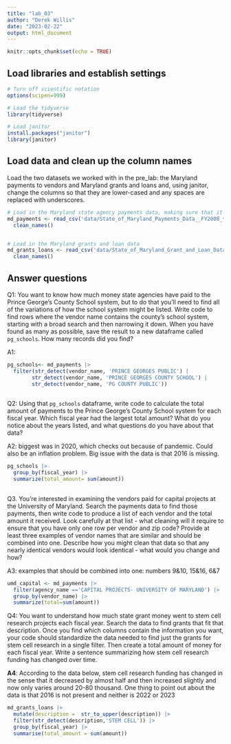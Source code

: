 ```yaml
---
title: "lab_03"
author: "Derek Willis"
date: "2023-02-22"
output: html_document
---
```


```r
knitr::opts_chunk$set(echo = TRUE)
```

## Load libraries and establish settings

```r
# Turn off scientific notation
options(scipen=999)

# Load the tidyverse
library(tidyverse)

# Load janitor
install.packages("janitor")
library(janitor)
```

## Load data and clean up the column names

Load the two datasets we worked with in the pre_lab: the Maryland payments to vendors and Maryland grants and loans and, using janitor, change the columns so that they are lower-cased and any spaces are replaced with underscores.

```r
# Load in the Maryland state agency payments data, making sure that it correctly sets the datatypes using all of the rows
md_payments <- read_csv('data/State_of_Maryland_Payments_Data__FY2008_to_FY2024.csv') |>
  clean_names()


# Load in the Maryland grants and loan data
md_grants_loans <- read_csv('data/State_of_Maryland_Grant_and_Loan_Data__FY2009_to_FY2022.csv') |>
  clean_names()
```

## Answer questions

Q1: You want to know how much money state agencies have paid to the Prince George's County School system, but to do that you'll need to find all of the variations of how the school system might be listed. Write code to find rows where the vendor name contains the county's school system, starting with a broad search and then narrowing it down. When you have found as many as possible, save the result to a new dataframe called `pg_schools`. How many records did you find?

A1:

```r
pg_schools<- md_payments |> 
  filter(str_detect(vendor_name, 'PRINCE GEORGES PUBLIC') |
        str_detect(vendor_name, 'PRINCE GEORGES COUNTY SCHOOL') |
        str_detect(vendor_name, 'PG COUNTY PUBLIC'))
           
```

Q2: Using that `pg_schools` dataframe, write code to calculate the total amount of payments to the Prince George's County School system for each fiscal year. Which fiscal year had the largest total amount? What do you notice about the years listed, and what questions do you have about that data?

A2: biggest was in 2020, which checks out because of pandemic. Could also be an inflation problem. Big issue with the data is that 2016 is missing.

```r
pg_schools |>
  group_by(fiscal_year) |>
  summarize(total_amount= sum(amount))
  

```

Q3. You're interested in examining the vendors paid for capital projects at the University of Maryland. Search the payments data to find those payments, then write code to produce a list of each vendor and the total amount it received. Look carefully at that list - what cleaning will it require to ensure that you have only one row per vendor and zip code? Provide at least three examples of vendor names that are similar and should be combined into one. Describe how you might clean that data so that any nearly identical vendors would look identical - what would you change and how?

A3: examples that should be combined into one: numbers 9&10, 15&16, 6&7

```r
umd_capital <- md_payments |>
  filter(agency_name =='CAPITAL PROJECTS- UNIVERSITY OF MARYLAND') |>
  group_by(vendor_name) |>
  summarize(total=sum(amount))
```

Q4: You want to understand how much state grant money went to stem cell research projects each fiscal year. Search the data to find grants that fit that description. Once you find which columns contain the information you want, your code should standardize the data needed to find just the grants for stem cell research in a single filter. Then create a total amount of money for each fiscal year. Write a sentence summarizing how stem cell research funding has changed over time.

**A4**: According to the data below, stem cell research funding has changed in the sense that it decreased by almost half and then increased slightly and now only varies around 20-80 thousand. One thing to point out about the data is that 2016 is not present and neither is 2022 or 2023

```r
md_grants_loans |>
  mutate(description =  str_to_upper(description)) |>
  filter(str_detect(description,'STEM CELL')) |>
  group_by(fiscal_year) |>
  summarise(total_amount = sum(amount))
```

